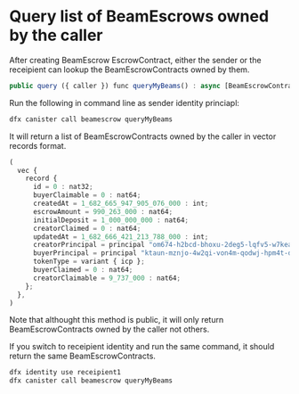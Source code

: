 # Query list of BeamEscrows owned by the caller

After creating BeamEscrow EscrowContract, either the sender or the receipient can lookup the BeamEscrowContracts owned by them.

```js
public query ({ caller }) func queryMyBeams() : async [BeamEscrowContract]
```

Run the following in command line as sender identity princiapl:

```bash
dfx canister call beamescrow queryMyBeams
```

It will return a list of BeamEscrowContracts owned by the caller in vector records format.

```js
(
  vec {
    record {
      id = 0 : nat32;
      buyerClaimable = 0 : nat64;
      createdAt = 1_682_665_947_905_076_000 : int;
      escrowAmount = 990_263_000 : nat64;
      initialDeposit = 1_000_000_000 : nat64;
      creatorClaimed = 0 : nat64;
      updatedAt = 1_682_666_421_213_788_000 : int;
      creatorPrincipal = principal "om674-h2bcd-bhoxu-2deg5-lqfv5-w7kea-oqsa2-rhtqu-o5jih-5xfc7-qae";
      buyerPrincipal = principal "ktaun-mznjo-4w2qi-von4m-qodwj-hpm4t-d4yoo-dkzvz-7al2r-px72c-gae";
      tokenType = variant { icp };
      buyerClaimed = 0 : nat64;
      creatorClaimable = 9_737_000 : nat64;
    };
  },
)
```


<Callout type="warning" emoji="⚠️">
  Note that althought this method is public, it will only return
  BeamEscrowContracts owned by the caller not others.
</Callout>

If you switch to receipient identity and run the same command, it should return the same BeamEscrowContracts.

```bash
dfx identity use receipient1
dfx canister call beamescrow queryMyBeams
```
